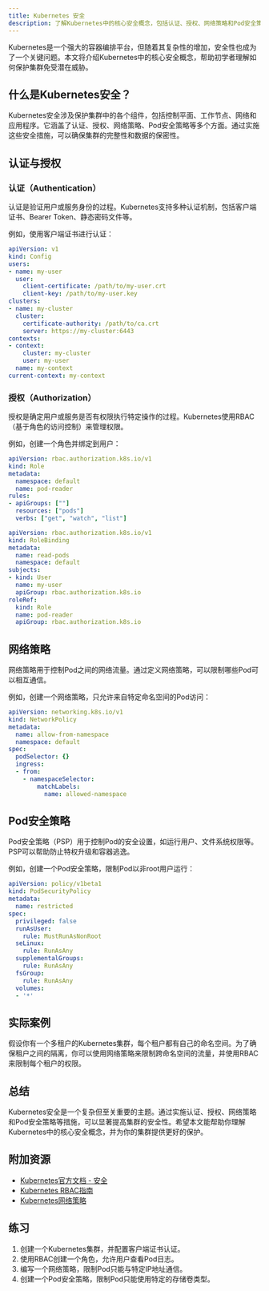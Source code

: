 ```yaml
---
title: Kubernetes 安全
description: 了解Kubernetes中的核心安全概念，包括认证、授权、网络策略和Pod安全策略等，帮助初学者构建安全的Kubernetes集群。
---
```


Kubernetes是一个强大的容器编排平台，但随着其复杂性的增加，安全性也成为了一个关键问题。本文将介绍Kubernetes中的核心安全概念，帮助初学者理解如何保护集群免受潜在威胁。

## 什么是Kubernetes安全？

Kubernetes安全涉及保护集群中的各个组件，包括控制平面、工作节点、网络和应用程序。它涵盖了认证、授权、网络策略、Pod安全策略等多个方面。通过实施这些安全措施，可以确保集群的完整性和数据的保密性。

## 认证与授权

### 认证（Authentication）

认证是验证用户或服务身份的过程。Kubernetes支持多种认证机制，包括客户端证书、Bearer Token、静态密码文件等。

例如，使用客户端证书进行认证：

```yaml
apiVersion: v1
kind: Config
users:
- name: my-user
  user:
    client-certificate: /path/to/my-user.crt
    client-key: /path/to/my-user.key
clusters:
- name: my-cluster
  cluster:
    certificate-authority: /path/to/ca.crt
    server: https://my-cluster:6443
contexts:
- context:
    cluster: my-cluster
    user: my-user
  name: my-context
current-context: my-context
```

### 授权（Authorization）

授权是确定用户或服务是否有权限执行特定操作的过程。Kubernetes使用RBAC（基于角色的访问控制）来管理权限。

例如，创建一个角色并绑定到用户：

```yaml
apiVersion: rbac.authorization.k8s.io/v1
kind: Role
metadata:
  namespace: default
  name: pod-reader
rules:
- apiGroups: [""]
  resources: ["pods"]
  verbs: ["get", "watch", "list"]

apiVersion: rbac.authorization.k8s.io/v1
kind: RoleBinding
metadata:
  name: read-pods
  namespace: default
subjects:
- kind: User
  name: my-user
  apiGroup: rbac.authorization.k8s.io
roleRef:
  kind: Role
  name: pod-reader
  apiGroup: rbac.authorization.k8s.io
```

## 网络策略

网络策略用于控制Pod之间的网络流量。通过定义网络策略，可以限制哪些Pod可以相互通信。

例如，创建一个网络策略，只允许来自特定命名空间的Pod访问：

```yaml
apiVersion: networking.k8s.io/v1
kind: NetworkPolicy
metadata:
  name: allow-from-namespace
  namespace: default
spec:
  podSelector: {}
  ingress:
  - from:
    - namespaceSelector:
        matchLabels:
          name: allowed-namespace
```

## Pod安全策略

Pod安全策略（PSP）用于控制Pod的安全设置，如运行用户、文件系统权限等。PSP可以帮助防止特权升级和容器逃逸。

例如，创建一个Pod安全策略，限制Pod以非root用户运行：

```yaml
apiVersion: policy/v1beta1
kind: PodSecurityPolicy
metadata:
  name: restricted
spec:
  privileged: false
  runAsUser:
    rule: MustRunAsNonRoot
  seLinux:
    rule: RunAsAny
  supplementalGroups:
    rule: RunAsAny
  fsGroup:
    rule: RunAsAny
  volumes:
  - '*'
```

## 实际案例

假设你有一个多租户的Kubernetes集群，每个租户都有自己的命名空间。为了确保租户之间的隔离，你可以使用网络策略来限制跨命名空间的流量，并使用RBAC来限制每个租户的权限。

## 总结

Kubernetes安全是一个复杂但至关重要的主题。通过实施认证、授权、网络策略和Pod安全策略等措施，可以显著提高集群的安全性。希望本文能帮助你理解Kubernetes中的核心安全概念，并为你的集群提供更好的保护。

## 附加资源

- [Kubernetes官方文档 - 安全](https://kubernetes.io/docs/concepts/security/)
- [Kubernetes RBAC指南](https://kubernetes.io/docs/reference/access-authn-authz/rbac/)
- [Kubernetes网络策略](https://kubernetes.io/docs/concepts/services-networking/network-policies/)

## 练习

1. 创建一个Kubernetes集群，并配置客户端证书认证。
2. 使用RBAC创建一个角色，允许用户查看Pod日志。
3. 编写一个网络策略，限制Pod只能与特定IP地址通信。
4. 创建一个Pod安全策略，限制Pod只能使用特定的存储卷类型。
